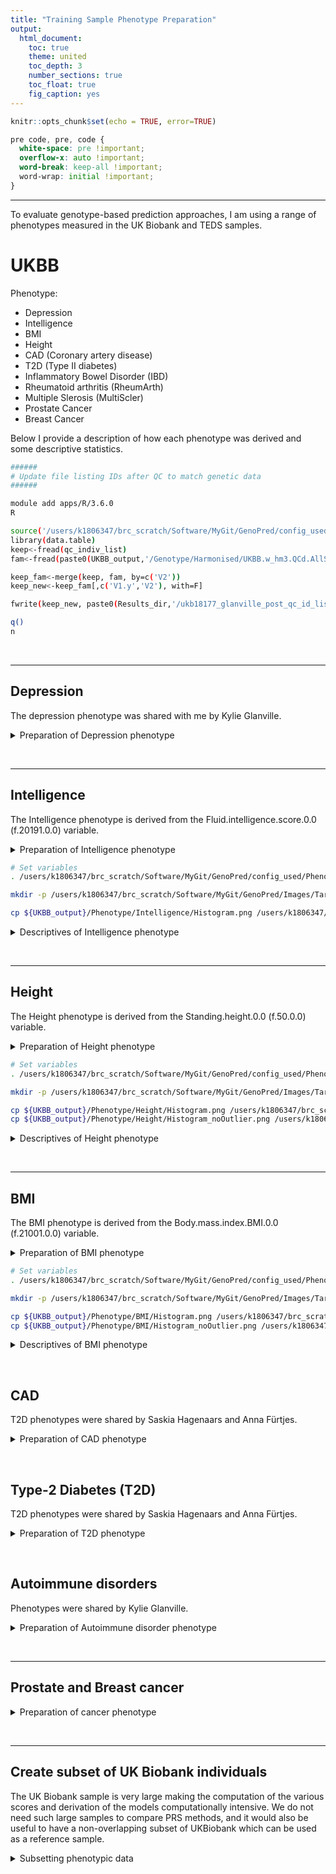```yaml
---
title: "Training Sample Phenotype Preparation"
output: 
  html_document:
    toc: true
    theme: united
    toc_depth: 3
    number_sections: true
    toc_float: true
    fig_caption: yes
---
```


```r
knitr::opts_chunk$set(echo = TRUE, error=TRUE)
```

<style>
p.caption {
  font-size: 1.5em;
}
</style>

```css
pre code, pre, code {
  white-space: pre !important;
  overflow-x: auto !important;
  word-break: keep-all !important;
  word-wrap: initial !important;
}
```

***

To evaluate genotype-based prediction approaches, I am using a range of phenotypes measured in the UK Biobank and TEDS samples.

# UKBB

Phenotype:

* Depression
* Intelligence
* BMI
* Height
* CAD (Coronary artery disease)
* T2D (Type II diabetes)
* Inflammatory Bowel Disorder (IBD)
* Rheumatoid arthritis (RheumArth)
* Multiple Slerosis (MultiScler)
* Prostate Cancer
* Breast Cancer

Below I provide a description of how each phenotype was derived and some descriptive statistics.

```bash
######
# Update file listing IDs after QC to match genetic data
######

module add apps/R/3.6.0
R

source('/users/k1806347/brc_scratch/Software/MyGit/GenoPred/config_used/Phenotype_prep.config')
library(data.table)
keep<-fread(qc_indiv_list)
fam<-fread(paste0(UKBB_output,'/Genotype/Harmonised/UKBB.w_hm3.QCd.AllSNP.chr22.fam'))

keep_fam<-merge(keep, fam, by=c('V2'))
keep_new<-keep_fam[,c('V1.y','V2'), with=F]

fwrite(keep_new, paste0(Results_dir,'/ukb18177_glanville_post_qc_id_list.UpdateIDs.fam'), sep=' ', na='NA', col.names=F)

q()
n
```

<br/>

***

## Depression
The depression phenotype was shared with me by Kylie Glanville.

<details><summary>Preparation of Depression phenotype</summary>
```bash
######
# Modify depression phenotype file so IDs match genotypic data
######

module add apps/R/3.6.0
R

source('/users/k1806347/brc_scratch/Software/MyGit/GenoPred/config_used/Phenotype_prep.config')
library(data.table)
pheno<-fread(paste0(UKBB_output, '/Phenotype/Depression/ever_depressed_pheno_final.txt'))
fam<-fread(paste0(UKBB_output,'/UKBB/Genotype/Harmonised/UKBB.w_hm3.QCd.AllSNP.chr22.fam')
names(fam)[1:2]<-c('FID','IID')

pheno_fam<-merge(pheno, fam, by=c('IID'))
pheno_new<-pheno_fam[,c('FID.y','IID','Depressed.Ever.Clean'), with=F]
names(pheno_new)[1]<-'FID'

fwrite(pheno_new, paste0(UKBB_output,'/Phenotype/Depression/ever_depressed_pheno_final.UpdateIDs.txt'), sep=' ', na='NA')

q()
n
```
</details>

<br/>

***

## Intelligence
The Intelligence phenotype is derived from the Fluid.intelligence.score.0.0 (f.20191.0.0) variable.

<details><summary>Preparation of Intelligence phenotype</summary>
```bash
#####
# Extract intelligence variable, update IDs and calculate descriptives
#####
module add apps/R/3.6.0
R

source('/users/k1806347/brc_scratch/Software/MyGit/GenoPred/config_used/Phenotype_prep.config')

# Read in the field finder to find he code for the phenotype of interest.
field_finder<-read.table(paste0(ukbb_pheno_file,'/ukb18177_glanville_field_finder.txt'), stringsAsFactors=F)
field_finder[grepl('Fluid.intelligence', field_finder$V3),]
# The Fluid intelligence variable has a code of f.20191.0.0 and is called Fluid.intelligence.score.0.0

# Identify which column in the phenotype file contains the relevant code
library(data.table)
pheno_header<-names(data.frame(fread(cmd=paste0('head -n 1 ',ukbb_pheno_file,'/ukb18177_glanville_phenotypes.txt'))))
rel_cols<-c(1,which(grepl('f.20191.0.0',pheno_header)))

# Read in the IID and fluid intelligence columns
pheno<-data.frame(fread(cmd=paste0('cut -f ',paste(rel_cols,collapse=','),' ',ukbb_pheno_file,'/ukb18177_glanville_phenotypes.txt')))
names(pheno)<-c('IID','Fluid.intelligence.score')

# Remove individuals with missing phenotype data
pheno<-pheno[complete.cases(pheno),]

# Calculate descriptive statistics for the phenotype
library(e1071)
descriptives<-data.frame(Phenotype='Fluid.intelligence.score',
                        Code='f.20127.0.0',
                        Mean=mean(pheno$Fluid.intelligence.score),
                        SD=sd(pheno$Fluid.intelligence.score),
                        Min=min(pheno$Fluid.intelligence.score),
                        Max=max(pheno$Fluid.intelligence.score),
                        Skewness=skewness(pheno$Fluid.intelligence.score),
                        N=dim(pheno)[1])

system(paste0('mkdir ',UKBB_output,'/Phenotype/Intelligence'))
write.table(descriptives,paste0(UKBB_output,'/Phenotype/Intelligence/Descriptives.txt'), row.names=F, quote=F)

# Plot the distribution
png(paste0(UKBB_output,'/Phenotype/Intelligence/Histogram.png'))
hist(pheno$Fluid.intelligence.score)
dev.off()

# Write out the phenotype in PLINK format.
pheno_plink<-data.frame(FID=pheno$IID,
                        IID=pheno$IID,
                        Fluid.intelligence.score=pheno$Fluid.intelligence.score)
                        
fwrite(pheno_plink, paste0(UKBB_output,'/Phenotype/Intelligence/UKBB_Fluid.intelligence.score.pheno'), sep='\t')

q()
n
```
</details>

```bash
# Set variables
. /users/k1806347/brc_scratch/Software/MyGit/GenoPred/config_used/Phenotype_prep.config

mkdir -p /users/k1806347/brc_scratch/Software/MyGit/GenoPred/Images/Target_sample_phenotype_prep/Intelligence

cp ${UKBB_output}/Phenotype/Intelligence/Histogram.png /users/k1806347/brc_scratch/Software/MyGit/GenoPred/Images/Target_sample_phenotype_prep/Intelligence/
```

<details><summary>Descriptives of Intelligence phenotype</summary>

<center>

![Figure 1: Distribution of Intelligence in UK Biobank](/users/k1806347/brc_scratch/Software/MyGit/GenoPred/Images/Target_sample_phenotype_prep/Intelligence/Histogram.png)

\center

<br/>

***

```r
source('/users/k1806347/brc_scratch/Software/MyGit/GenoPred/config_used/Phenotype_prep.config')
desc<-read.table(paste0(UKBB_output,'/Phenotype/Intelligence/Descriptives.txt'), header=T)
desc$Mean<-round(desc$Mean,3)
desc$SD<-round(desc$SD,3)
desc$Min<-round(desc$Min,3)
desc$Max<-round(desc$Max,3)
desc$Skewness<-round(desc$Skewness,3)
desc$N<-round(desc$N,3)

library(knitr)
kable(desc, row.names = FALSE, caption='Descriptives of Intelligence in UK Biobank')
```

</details>

<br/>

***

## Height
The Height phenotype is derived from the Standing.height.0.0 (f.50.0.0) variable.

<details><summary>Preparation of Height phenotype</summary>
```bash
#####
# Extract Height variable, update IDs and calculate descriptives
#####
module add apps/R/3.6.0
R

source('/users/k1806347/brc_scratch/Software/MyGit/GenoPred/config_used/Phenotype_prep.config')

# Read in the field finder to find he code for the phenotype of interest.
field_finder<-read.table(paste0(ukbb_pheno_file,'/ukb18177_glanville_field_finder.txt'), stringsAsFactors=F)
field_finder[grepl('height', field_finder$V3),]
# The best height variable has a code of f.50.0.0 and is called Standing.height.0.0

# Identify which column in the phenotype file contains the relevant code
library(data.table)
pheno_header<-names(data.frame(fread(cmd=paste0('head -n 1 ',ukbb_pheno_file,'/ukb18177_glanville_phenotypes.txt'))))
rel_cols<-c(1,which(grepl('f.50.0.0',pheno_header)))

# Read in the IID and fluid intelligence columns
pheno<-data.frame(fread(cmd=paste0('cut -f ',paste(rel_cols,collapse=','),' ',ukbb_pheno_file,'/ukb18177_glanville_phenotypes.txt')))
names(pheno)<-c('IID','Height')

# Remove individuals with missing phenotype data
pheno<-pheno[complete.cases(pheno),]

# Calculate descriptive statistics for the phenotype
library(e1071)
descriptives<-data.frame(Phenotype='Standing.height.0.0',
                        Code='f.50.0.0',
                        Mean=mean(pheno$Height),
                        SD=sd(pheno$Height),
                        Min=min(pheno$Height),
                        Max=max(pheno$Height),
                        Skewness=skewness(pheno$Height),
                        N=dim(pheno)[1])

system(paste0('mkdir ',UKBB_output,'/Phenotype/Height'))
write.table(descriptives,paste0(UKBB_output,'/Phenotype/Height/Descriptives.txt'), row.names=F, quote=F)

# Plot the distribution
png(paste0(UKBB_output,'/Phenotype/Height/Histogram.png'))
hist(pheno$Height)
dev.off()

# Remove outliers
pheno_no_outlier<-pheno[(pheno$Height < mean(pheno$Height)+(3*sd(pheno$Height))) & (pheno$Height > mean(pheno$Height)-(3*sd(pheno$Height))),]

# Plot the distribution
png(paste0(UKBB_output,'/Phenotype/Height/Histogram_noOutlier.png'))
hist(pheno_no_outlier$Height)
dev.off()

# Write out the phenotype in PLINK format.
pheno_plink<-data.frame(FID=pheno_no_outlier$IID,
                        IID=pheno_no_outlier$IID,
                        Height=pheno_no_outlier$Height)
                        
fwrite(pheno_plink, paste0(UKBB_output,'/Phenotype/Height/UKBB_Height.pheno'), sep='\t')

q()
n
```
</details>

```bash
# Set variables
. /users/k1806347/brc_scratch/Software/MyGit/GenoPred/config_used/Phenotype_prep.config

mkdir -p /users/k1806347/brc_scratch/Software/MyGit/GenoPred/Images/Target_sample_phenotype_prep/Height

cp ${UKBB_output}/Phenotype/Height/Histogram.png /users/k1806347/brc_scratch/Software/MyGit/GenoPred/Images/Target_sample_phenotype_prep/Height/
cp ${UKBB_output}/Phenotype/Height/Histogram_noOutlier.png /users/k1806347/brc_scratch/Software/MyGit/GenoPred/Images/Target_sample_phenotype_prep/Height/
```

<details><summary>Descriptives of Height phenotype</summary>

<center>

![Distribution of Height in UK Biobank](/users/k1806347/brc_scratch/Software/MyGit/GenoPred/Images/Target_sample_phenotype_prep/Height/Histogram.png)

![Distribution of Height in UK Biobank after removal of outliers](/users/k1806347/brc_scratch/Software/MyGit/GenoPred/Images/Target_sample_phenotype_prep/Height/Histogram_noOutlier.png)

\center

<br/>

***

```r
source('/users/k1806347/brc_scratch/Software/MyGit/GenoPred/config_used/Phenotype_prep.config')
desc<-read.table(paste0(UKBB_output,'/Phenotype/Height/Descriptives.txt'), header=T)
desc$Mean<-round(desc$Mean,3)
desc$SD<-round(desc$SD,3)
desc$Min<-round(desc$Min,3)
desc$Max<-round(desc$Max,3)
desc$Skewness<-round(desc$Skewness,3)
desc$N<-round(desc$N,3)

library(knitr)
kable(desc, row.names = FALSE, caption='Descriptives of Height in UK Biobank')
```

</details>

<br/>

***

## BMI
The BMI phenotype is derived from the Body.mass.index.BMI.0.0 (f.21001.0.0) variable.

<details><summary>Preparation of BMI phenotype</summary>
```bash
#####
# Extract BMI variable, update IDs and calculate descriptives
#####

module add apps/R/3.6.0
R

source('/users/k1806347/brc_scratch/Software/MyGit/GenoPred/config_used/Phenotype_prep.config')

# Read in the field finder to find he code for the phenotype of interest.
field_finder<-read.table(paste0(ukbb_pheno_file,'/ukb18177_glanville_field_finder.txt'), stringsAsFactors=F)
field_finder[grepl('bmi', field_finder$V3),]
# The best height variable has a code of f.21001.0.0 and is called Body.mass.index.BMI.0.0

# Identify which column in the phenotype file contains the relevant code
library(data.table)
pheno_header<-names(data.frame(fread(cmd=paste0('head -n 1 ',ukbb_pheno_file,'/ukb18177_glanville_phenotypes.txt'))))
rel_cols<-c(1,which(grepl('f.21001.0.0',pheno_header)))

# Read in the IID and fluid intelligence columns
pheno<-data.frame(fread(cmd=paste0('cut -f ',paste(rel_cols,collapse=','),' ',ukbb_pheno_file,'/ukb18177_glanville_phenotypes.txt')))
names(pheno)<-c('IID','BMI')

# Remove individuals with missing phenotype data
pheno<-pheno[complete.cases(pheno),]

# Calculate descriptive statistics for the phenotype
library(e1071)
descriptives<-data.frame(Phenotype='Body.mass.index.BMI.0.0',
                        Code='f.50.0.0',
                        Mean=mean(pheno$BMI),
                        SD=sd(pheno$BMI),
                        Min=min(pheno$BMI),
                        Max=max(pheno$BMI),
                        Skewness=skewness(pheno$BMI),
                        N=dim(pheno)[1])

system(paste0('mkdir ',UKBB_output,'/Phenotype/BMI'))
write.table(descriptives,paste0(UKBB_output,'/Phenotype/BMI/Descriptives.txt'), row.names=F, quote=F)

# Plot the distribution
png(paste0(UKBB_output,'/Phenotype/BMI/Histogram.png'))
hist(pheno$BMI)
dev.off()

# Remove outliers
pheno_no_outlier<-pheno[(pheno$BMI < mean(pheno$BMI)+(3*sd(pheno$BMI))) & (pheno$BMI > mean(pheno$BMI)-(3*sd(pheno$BMI))),]

# Plot the distribution
png(paste0(UKBB_output,'/Phenotype/BMI/Histogram_noOutlier.png'))
hist(pheno_no_outlier$BMI)
dev.off()

# Write out the phenotype in PLINK format.
pheno_plink<-data.frame(FID=pheno_no_outlier$IID,
                        IID=pheno_no_outlier$IID,
                        BMI=pheno_no_outlier$BMI)
                        
fwrite(pheno_plink, paste0(UKBB_output,'/Phenotype/BMI/UKBB_BMI.pheno'), sep='\t')

q()
n
```

</details>

```bash
# Set variables
. /users/k1806347/brc_scratch/Software/MyGit/GenoPred/config_used/Phenotype_prep.config

mkdir -p /users/k1806347/brc_scratch/Software/MyGit/GenoPred/Images/Target_sample_phenotype_prep/BMI

cp ${UKBB_output}/Phenotype/BMI/Histogram.png /users/k1806347/brc_scratch/Software/MyGit/GenoPred/Images/Target_sample_phenotype_prep/BMI/
cp ${UKBB_output}/Phenotype/BMI/Histogram_noOutlier.png /users/k1806347/brc_scratch/Software/MyGit/GenoPred/Images/Target_sample_phenotype_prep/BMI/
```

<details><summary>Descriptives of BMI phenotype</summary>

<center>

![Figure 4: Distribution of BMI in UK Biobank](/users/k1806347/brc_scratch/Software/MyGit/GenoPred/Images/Target_sample_phenotype_prep/BMI/Histogram.png)

![Distribution of BMI in UK Biobank after removal of outliers](/users/k1806347/brc_scratch/Software/MyGit/GenoPred/Images/Target_sample_phenotype_prep/BMI/Histogram_noOutlier.png)

\center

<br/>

***

```r
source('/users/k1806347/brc_scratch/Software/MyGit/GenoPred/config_used/Phenotype_prep.config')
desc<-read.table(paste0(UKBB_output,'/Phenotype/BMI/Descriptives.txt'), header=T)
desc$Mean<-round(desc$Mean,3)
desc$SD<-round(desc$SD,3)
desc$Min<-round(desc$Min,3)
desc$Max<-round(desc$Max,3)
desc$Skewness<-round(desc$Skewness,3)
desc$N<-round(desc$N,3)

library(knitr)
kable(desc, row.names = FALSE, caption='Descriptives of BMI in UK Biobank')
```
</details>

<br/>

## CAD
T2D phenotypes were shared by Saskia Hagenaars and Anna F&uuml;rtjes.

<details><summary>Preparation of CAD phenotype</summary>
```bash
#####
# Modify CAD phenotype file so IDs match genotypic data
#####

module add apps/R/3.6.0
R

source('/users/k1806347/brc_scratch/Software/MyGit/GenoPred/config_used/Phenotype_prep.config')
library(data.table)
pheno<-fread(paste0(UKBB_output, '/Phenotype/CAD/cad_only_111119.txt'))
names(pheno)[1]<-'IID'
fam<-fread(paste0(UKBB_output,'/Genotype/Harmonised/UKBB.w_hm3.QCd.AllSNP.chr22.fam'))
names(fam)[1:2]<-c('FID','IID')

pheno_fam<-merge(pheno, fam, by=c('IID'))
pheno_new<-pheno_fam[,c('FID','IID','CAD_all'), with=F]

fwrite(pheno_new, paste0(UKBB_output,'/Phenotype/CAD/cad_only_111119.UpdateIDs.txt'), sep=' ', na='NA')

q()
n
```
</details>

<br/>

## Type-2 Diabetes (T2D)
T2D phenotypes were shared by Saskia Hagenaars and Anna F&uuml;rtjes.

<details><summary>Preparation of T2D phenotype</summary>
```bash
#####
# Modify T2D phenotype file so IDs match genotypic data
#####

module add apps/R/3.6.0
R
source('/users/k1806347/brc_scratch/Software/MyGit/GenoPred/config_used/Phenotype_prep.config')
library(data.table)
pheno<-fread(paste0(UKBB_output, '/Phenotype/T2D/t2d_only_111119.txt'))
names(pheno)[1]<-'IID'
fam<-fread(paste0(UKBB_output,'/Genotype/Harmonised/UKBB.w_hm3.QCd.AllSNP.chr22.fam'))
names(fam)[1:2]<-c('FID','IID')

pheno_fam<-merge(pheno, fam, by=c('IID'))
pheno_new<-pheno_fam[,c('FID','IID','t2d_all'), with=F]

fwrite(pheno_new, paste0(UKBB_output,'/Phenotype/T2D/t2d_only_111119.UpdateIDs.txt'), sep=' ', na='NA')

q()
n
```
</details>

<br/>

## Autoimmune disorders
Phenotypes were shared by Kylie Glanville.

<details><summary>Preparation of Autoimmune disorder phenotype</summary>
```bash
#####
# Modify Autoimmune Disorder phenotype file so IDs match genotypic data
#####

module add apps/R/3.6.0
R
source('/users/k1806347/brc_scratch/Software/MyGit/GenoPred/config_used/Phenotype_prep.config')
library(data.table)
pheno<-fread(paste0(UKBB_output, '/Phenotype/AutoImmune/new_autoimmune_all'))
pheno$FID<-NULL
fam<-fread(paste0(UKBB_output,'/Genotype/Harmonised/UKBB.w_hm3.QCd.AllSNP.chr22.fam'))
names(fam)[1:2]<-c('FID','IID')

pheno_fam<-merge(pheno, fam, by=c('IID'))

# Extract probable phnotypes only
pheno_new<-pheno_fam[,c('FID','IID',names(pheno_fam)[grepl('_prob', names(pheno_fam))]), with=F]

# Identify individuals that don't have any autoimmune disorders
pheno_new_control<-pheno_new[which(rowSums(pheno_new[,-1:-2]) == 0),]

# Create a pheno file for Crohns MultiScler RheuArth
pheno_name<-c('IBD','MultiScler','RheuArth')
pheno_col<-c('ibd_prob',"ms_prob","arthritis_prob")
for(i in 1:3){
  pheno_new_i_case<-pheno_new[pheno_new[[pheno_col[i]]] == 1,]
  pheno_clean_i<-rbind(pheno_new_i_case, pheno_new_control)
  pheno_clean_i<-pheno_clean_i[,c('FID','IID',pheno_col[i]), with=F]
  system(paste0('mkdir ',UKBB_output,'/Phenotype/',pheno_name[i]))
  fwrite(pheno_clean_i, paste0(UKBB_output,'/Phenotype/',pheno_name[i],'/UKBB.',pheno_name[i],'.txt'), sep=' ', na='NA', quote=F)

}

q()
n
```
</details>

<br/>

***

## Prostate and Breast cancer

<details><summary>Preparation of cancer phenotype</summary>
```bash
#####
# Extract Height variable, update IDs and calculate descriptives
#####
module add apps/R/3.6.0
R

source('/users/k1806347/brc_scratch/Software/MyGit/GenoPred/config_used/Phenotype_prep.config')

# Read in the field finder to find the code for the phenotype of interest.
field_finder<-read.table(paste0(ukbb_pheno_file,'/ukb18177_glanville_field_finder.txt'), stringsAsFactors=F)
field_finder[grepl('Cancer|cancer', field_finder$V3),]
# The self reported cancer variable code is f.20001
# The sex variable code is f.31.0.0

# Identify which column in the phenotype file contains the relevant code
library(data.table)
pheno_header<-names(data.frame(fread(cmd=paste0('head -n 1 ',ukbb_pheno_file,'/ukb18177_glanville_phenotypes.txt'))))
rel_cols<-c(1,which(grepl('f.31.0.0|f.20001',pheno_header)))

# Read in the IID, sex, and cancer columns
pheno<-data.frame(fread(cmd=paste0('cut -f ',paste(rel_cols,collapse=','),' ',ukbb_pheno_file,'/ukb18177_glanville_phenotypes.txt')))
names(pheno)[1:2]<-c('IID','sex')
names(pheno)<-gsub('X..','',names(pheno))
names(pheno)<-gsub('\\.\\.','',names(pheno))

# Update IDs to match genetic data
fam<-fread(paste0(UKBB_output,'/Genotype/Harmonised/UKBB.w_hm3.QCd.AllSNP.chr22.fam'))
names(fam)[1:2]<-c('FID','IID')

pheno<-merge(fam[,c('FID','IID')],pheno, by=c('IID'))

# Identify individuals with prostate cancer ID '1044' in any column
prostate<-NULL
for(i in names(pheno)[-1:-3]){
  prostate<-c(prostate, which(pheno[[i]] == '1044'))
  prostate<-unique(prostate)
}

pheno$prostate_cancer<-NA
pheno$prostate_cancer[pheno$sex == 1]<-0
pheno$prostate_cancer[prostate]<-1

# Identify individuals with breast cancer ID '1002' in any column
breast<-NULL
for(i in names(pheno)[-1:-3]){
  breast<-c(breast, which(pheno[[i]] == '1002'))
  breast<-unique(breast)
}

pheno$breast_cancer<-NA
pheno$breast_cancer[pheno$sex == 0]<-0
pheno$breast_cancer[breast]<-1

# Write out the phenotype in PLINK format.
pheno_plink_prostate<-data.frame(FID=pheno$FID,
                        IID=pheno$IID,
                        prostate_cancer=pheno$prostate_cancer)
                        
pheno_plink_prostate<-pheno_plink_prostate[complete.cases(pheno_plink_prostate),]

pheno_plink_breast<-data.frame(FID=pheno$FID,
                        IID=pheno$IID,
                        breast_cancer=pheno$breast_cancer)

pheno_plink_breast<-pheno_plink_breast[complete.cases(pheno_plink_breast),]

dir.create(paste0(UKBB_output,'/Phenotype/Prostate_Cancer/'))
dir.create(paste0(UKBB_output,'/Phenotype/Breast_Cancer/'))

fwrite(pheno_plink_prostate, paste0(UKBB_output,'/Phenotype/Prostate_Cancer/UKBB_Prostate_Cancer.pheno'), sep='\t')
fwrite(pheno_plink_breast, paste0(UKBB_output,'/Phenotype/Breast_Cancer/UKBB_Breast_Cancer.pheno'), sep='\t')

q()
n
```
</details>

<br/>

***

## Create subset of UK Biobank individuals
The UK Biobank sample is very large making the computation of the various scores and derivation of the models computationally intensive. We do not need such large samples to compare PRS methods, and it would also be useful to have a non-overlapping subset of UKBiobank which can be used as a reference sample.

<details><summary>Subsetting phenotypic data</summary>
```bash
#####
# Idenitfy subset of UK biobank with phenotypic data and European ancestry
#####

module add apps/R/3.6.0
R
source('/users/k1806347/brc_scratch/Software/MyGit/GenoPred/config_used/Phenotype_prep.config')
library(data.table)

pheno<-c('Depression','Intelligence','BMI','Height','T2D','CAD','IBD','MultiScler','RheuArth','Breast_Cancer','Prostate_Cancer')
pheno_file<-c('ever_depressed_pheno_final.UpdateIDs.txt','UKBB_Fluid.intelligence.score.UpdateIDs.pheno','UKBB_BMI.score.UpdateIDs.pheno','UKBB_Height.score.UpdateIDs.pheno','t2d_only_111119.UpdateIDs.txt','cad_only_111119.UpdateIDs.txt','UKBB.IBD.txt','UKBB.MultiScler.txt','UKBB.RheuArth.txt','UKBB_Breast_Cancer.pheno','UKBB_Prostate_Cancer.pheno')

pheno_list<-list()
for(i in 1:length(pheno)){
  pheno_list[[pheno[i]]]<-fread(paste0(UKBB_output,'/Phenotype/',pheno[i],'/',pheno_file[i]))
}

pheno_all<-Reduce(function(...) merge(..., all=T, by=c('FID','IID')), pheno_list)

# We want to retain all individuals that are cases, and those that have complete data.
pheno_all_2<-pheno_all[complete.cases(pheno_all[,!grepl('cancer',names(pheno_all)),with=F]) | pheno_all$Depressed.Ever.Clean == 1 | pheno_all$t2d_all == 1 | pheno_all$CAD_all == 1 | pheno_all$ibd_prob == 1 | pheno_all$ms_prob == 1 | pheno_all$arthritis_prob == 1 | pheno_all$breast_cancer == 1 | pheno_all$prostate_cancer == 1,]

# Extract individuals with EUR ancestry
EUR<-fread(paste0(UKBB_output,'/Projected_PCs/AllAncestry/UKBB.w_hm3.AllAncestry.EUR.keep'))
pheno_all_2_EUR<-pheno_all_2[(pheno_all_2$IID %in% EUR$V2),]

# Extract individuals that survive QC
keep<-fread('/users/k1806347/brc_scratch/Analyses/PRS_comparison/UKBB_outcomes_for_prediction/ukb18177_glanville_post_qc_id_list.UpdateIDs.fam')
pheno_all_2_EUR<-pheno_all_2_EUR[(pheno_all_2_EUR$IID %in% keep$V2),]

# Calculate the number of individuals surviving genotype QC and ancestry check
sum(EUR$V2 %in% keep$V2) # 379437

# Remove individuals in the UKB reference
UKB_ref<-fread('/users/k1806347/brc_scratch/Data/UKBB/UKBB_ref/genotype/UKBB.noPheno.EUR.10K.chr22.fam')
pheno_all_2_EUR<-pheno_all_2_EUR[!(pheno_all_2_EUR$IID %in% UKB_ref$V2),]
# This seems circular as the phenotype file was used to select UKB individuals in the reference. This is due to the addition of breast cancer and prostate cancer phenotype. Using the original set of reference individuals losses <150 cases for each phenotype and saves recreating UKB reference files. 

# There are still >100k individuals. Write out files for each phenotype, retaining individuals with complete data, with a maximum of 50000 individuals for quantitative outcomes.
system(paste0('mkdir ',UKBB_output,'/Phenotype/PRS_comp_subset'))
pheno_N<-NULL
pheno_any<-NULL
for(i in 1:length(pheno)){
  pheno_all_2_EUR_i<-pheno_all_2_EUR[,c('FID','IID',names(pheno_all_2_EUR)[2+i]),with=F]
  pheno_all_2_EUR_i<-pheno_all_2_EUR_i[complete.cases(pheno_all_2_EUR_i),]
  if(sum(pheno_all_2_EUR_i[[3]] == 0 | pheno_all_2_EUR_i[[3]] == 1) == length(pheno_all_2_EUR_i[[3]])){
    pheno_all_2_EUR_i_case<-pheno_all_2_EUR_i[pheno_all_2_EUR_i[[3]] == 1,]
    pheno_all_2_EUR_i_case<-pheno_all_2_EUR_i_case[1:25000,]
    pheno_all_2_EUR_i_case<-pheno_all_2_EUR_i_case[complete.cases(pheno_all_2_EUR_i_case),]
    pheno_all_2_EUR_i_con<-pheno_all_2_EUR_i[pheno_all_2_EUR_i[[3]] == 0,]
    pheno_all_2_EUR_i_con<-pheno_all_2_EUR_i_con[1:(50000 - dim(pheno_all_2_EUR_i_case)[1]),]
    pheno_all_2_EUR_i<-rbind(pheno_all_2_EUR_i_case, pheno_all_2_EUR_i_con)
    
    pheno_N<-rbind(pheno_N,data.frame(Pheno=pheno[i], 
                                      N=length(pheno_all_2_EUR_i[[3]]),
                                      N_case=sum(pheno_all_2_EUR_i[[3]] == 1,na.rm=T),
                                      N_con=sum(pheno_all_2_EUR_i[[3]] == 0,na.rm=T)))
  } else {
    pheno_all_2_EUR_i<-pheno_all_2_EUR_i[1:50000,]
    pheno_N<-rbind(pheno_N,data.frame(Pheno=pheno[i], 
                                      N=length(pheno_all_2_EUR_i[[3]]),
                                      N_case=NA,
                                      N_con=NA))
  }
  
  pheno_any<-rbind(pheno_any,pheno_all_2_EUR_i[,c('FID','IID'),with=F])
  pheno_any<-pheno_any[!duplicated(pheno_any),]
  
  write.table(pheno_all_2_EUR_i, paste0(UKBB_output,'/Phenotype/PRS_comp_subset/UKBB.',pheno[i],'.txt'), col.names=T, row.names=F, quote=F)
}

write.csv(pheno_N, paste0(UKBB_output,'/Phenotype/PRS_comp_subset/Pheno_N.csv'), row.names=F, quote=F)

# Calculate the number of individuals across all samples
dim(pheno_any) # 104278

```
</details>

<br/>
